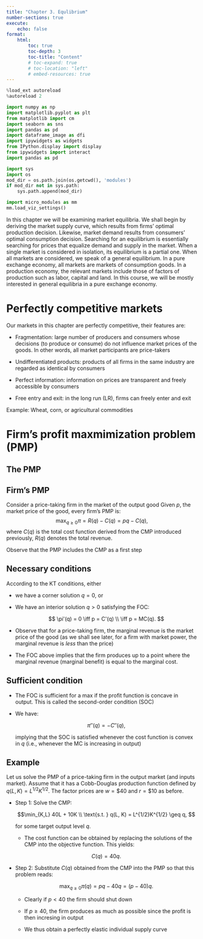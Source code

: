 ```yaml
---
title: "Chapter 3. Equlibrium"
number-sections: true
execute:
    echo: false
format:
    html:
        toc: true
        toc-depth: 3
        toc-title: "Content"
        # toc-expand: true
        # toc-location: "left"
        # embed-resources: true
---
```


```python
%load_ext autoreload
%autoreload 2
```

```python
import numpy as np
import matplotlib.pyplot as plt
from matplotlib import cm
import seaborn as sns
import pandas as pd
import dataframe_image as dfi
import ipywidgets as widgets
from IPython.display import display
from ipywidgets import interact
import pandas as pd
```

```python
import sys
import os
mod_dir = os.path.join(os.getcwd(), 'modules')
if mod_dir not in sys.path:
    sys.path.append(mod_dir)

import micro_modules as mm
mm.load_viz_settings()
```

In this chapter we will be examining market equilibria. We shall begin by deriving the market supply curve, which results from firms' optimal production decision. Likewise, market demand results from consumers' optimal consumption decision. Searching for an equilibrium is essentially searching for prices that equalize demand and supply in the market. When a single market is considered in isolation, its equilibrium is a partial one. When all markets are considered, we speak of a general equilibrium. In a pure exchange economy, all markets are markets of consumption goods. In  a production economy, the relevant markets include those of factors of production such as labor, capital and land. In this course, we will be mostly interested in general equilibria in a pure exchange economy. 

# Perfectly competitive markets

Our markets in this chapter are perfectly competitive, their features are:

* Fragmentation: large number of producers and consumers whose decisions (to produce or consume) do not influence market prices of the goods. In other words, all market participants are price-takers

* Undifferentiated products: products of all firms in the same industry are regarded as identical by consumers

* Perfect information: information on prices are transparent and freely accessible by consumers

* Free entry and exit: in the long run (LR), firms can freely enter and exit 

Example: Wheat, corn, or agricultural commodities

# Firm's profit maxmimization problem (PMP)

## The PMP

<!-- * Is the dual problem of the cost minimization problem (CMP) introduced previously
    * In that problem, we implicitly assumed that firms were price-takers in the markets of inputs -->

::: {#def-PMP}
## Firm's PMP
Consider a price-taking firm in the market of the output good
Given $p$, the market price of the good, every firm's PMP is:
$$
\max_{q\geq 0} \pi = R(q) - C(q) = pq - C(q), 
$$
where $C(q)$ is the total cost function derived from the CMP introduced previously, $R(q)$ denotes the total revenue. 
:::
    
Observe that the PMP includes the CMP as a first step

## Necessary conditions

According to the KT conditions, either 

* we have a corner solution $q=0$, or

* We have an interior solution $q>0$ satisfying the FOC:

    $$
        \pi'(q) = 0 \iff p = C'(q) \\
        \iff p = MC(q).
    $$
    
* Observe that for a price-taking firm, the marginal revenue is the market price of the good (as we shall see later, for a firm with market power, the marginal revenue is _less_ than the price)

* The FOC above implies that the firm produces up to a point where the marginal revenue (marginal benefit) is equal to the marginal cost. 
    
## Sufficient condition

* The FOC is sufficient for a max if the profit function is concave  in output. This is called the second-order condition (SOC)

* We have:

    $$ \pi''(q) = -C''(q), $$
    
    implying that the SOC is satisfied whenever the cost function is convex in $q$ (i.e., whenever the MC is increasing in output)


    
## Example

Let us solve the PMP of a price-taking firm in the output market (and inputs market). Assume that it has a Cobb-Douglas production function defined by $q(L, K) = L^{1/2}K^{1/2}$. The factor prices are $w=\$40$ and $r=\$10$ as before.

* Step 1: Solve the CMP:

    $$\min_{K,L} 40L + 10K \\
    \text{s.t. } q(L, K) = L^{1/2}K^{1/2} \geq q, 
    $$
    
    for some target output level $q$. 
    
    * The cost function can be obtained by replacing the solutions of the CMP into the objective function. This yields: 
    
    $$
    C(q) = 40q.
    $$

* Step 2: Substitute $C(q)$ obtained from the CMP into the PMP so that this problem reads:

    $$
    \max_{q\geq0} \pi(q) = pq - 40q = (p - 40)q. 
    $$
    
    * Clearly if $p<40$ the firm should shut down
    
    * If $p\geq 40$, the firm produces as much as possible since the profit is then incresing in output
    
    * We thus obtain a perfectly elastic individual supply curve
    
